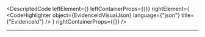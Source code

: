 
<DescriptedCode
  leftElement={<EvidenceIdDesc />}
  leftContainerProps={{}}
  rightElement={
    <CodeHighlighter
      object={EvidenceIdVisualJson}
      language={"json"}
      title={"EvidenceId"}
    />
  }
  rightContainerProps={{}}
/>

---
